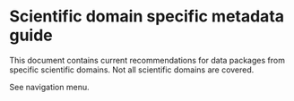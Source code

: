 # Scientific domain specific metadata guide {.unnumbered}

This document contains current recommendations for data packages from specific scientific domains. Not all scientific domains are covered.

See navigation menu.